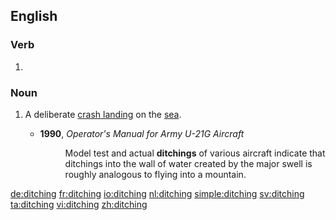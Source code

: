 ==English==

===Verb===
{{head|en}}

# {{present participle of|ditch}}

===Noun===
{{en-noun}}

# {{cx|aviation|lang=en}} A deliberate [[crash landing]] on the [[sea]].
#* '''1990''', ''Operator's Manual for Army U-21G Aircraft''
#*: Model test and actual '''ditchings''' of various aircraft indicate that ditchings into the wall of water created by the major swell is roughly analogous to flying into a mountain.

[[de:ditching]]
[[fr:ditching]]
[[io:ditching]]
[[nl:ditching]]
[[simple:ditching]]
[[sv:ditching]]
[[ta:ditching]]
[[vi:ditching]]
[[zh:ditching]]